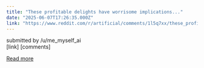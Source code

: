 ```yaml
---
title: "These profitable delights have worrisome implications..."
date: "2025-06-07T17:26:35.000Z"
link: "https://www.reddit.com/r/artificial/comments/1l5q7xx/these_profitable_delights_have_worrisome/"
---
```


submitted by    /u/me_myself_ai  
 [link]   [comments]

[Read more](https://www.reddit.com/r/artificial/comments/1l5q7xx/these_profitable_delights_have_worrisome/)
